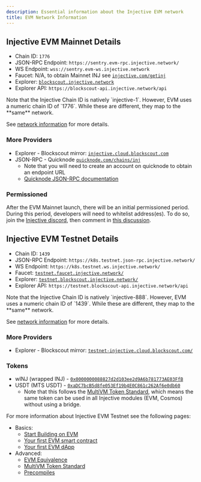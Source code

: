 ```yaml
---
description: Essential information about the Injective EVM network
title: EVM Network Information
---
```


## Injective EVM Mainnet Details

* Chain ID: `1776`
* JSON-RPC Endpoint: `https://sentry.evm-rpc.injective.network/`
* WS Endpoint: `wss://sentry.evm-ws.injective.network`
* Faucet: N/A, to obtain Mainnet INJ see [`injective.com/getinj`](https://injective.com/getinj/)
* Explorer: [`blockscout.injective.network`](https://blockscout.injective.network/)
* Explorer API: `https://blockscout-api.injective.network/api`

<Callout icon="info" color="#07C1FF" iconType="regular">
Note that the Injective Chain ID is natively `injective-1`. However, EVM uses a numeric chain ID of `1776`. While these are different, they map to the **same** network.

See [network information](../developers/network-information.md) for more details.
</Callout>

### More Providers

* Explorer - Blockscout mirror: [`injective.cloud.blockscout.com`](https://injective.cloud.blockscout.com)
* JSON-RPC - Quicknode [`quicknode.com/chains/inj`](https://www.quicknode.com/chains/inj)
  * Note that you will need to create an account on quicknode to obtain an endpoint URL
  * [Quicknode JSON-RPC documentation](https://www.quicknode.com/docs/injective/evm/eth_blockNumber)

### Permissioned

After the EVM Mainnet launch, there will be an initial permissioned period. During this period, developers will need to whitelist address(es). To do so, join the [Injective discord](https://discord.com/invite/NK4qdbv), then comment in [this discussion](https://discord.com/channels/739552603322450092/1189372652561895475/threads/1399997439041077379).

## Injective EVM Testnet Details

* Chain ID: `1439`
* JSON-RPC Endpoint: `https://k8s.testnet.json-rpc.injective.network/`
* WS Endpoint: `https://k8s.testnet.ws.injective.network/`
* Faucet: [`testnet.faucet.injective.network/`](https://testnet.faucet.injective.network/)
* Explorer: [`testnet.blockscout.injective.network/`](https://testnet.blockscout.injective.network/)
* Explorer API: `https://testnet.blockscout-api.injective.network/api`

<Callout icon="info" color="#07C1FF" iconType="regular">
Note that the Injective Chain ID is natively `injective-888`. However, EVM uses a numeric chain ID of `1439`. While these are different, they map to the **same** network.

See [network information](../developers/network-information.md) for more details.
</Callout>

### More Providers

* Explorer - Blockscout mirror: [`testnet-injective.cloud.blockscout.com/`](https://testnet-injective.cloud.blockscout.com/)

### Tokens

* wINJ (wrapped INJ) - [`0x0000000088827d2d103ee2d9A6b781773AE03FfB`](https://testnet.blockscout.injective.network/address/0x0000000088827d2d103ee2d9A6b781773AE03FfB)
* USDT (MTS USDT) - [`0xaDC7bcB5d8fe053Ef19b4E0C861c262Af6e0db60`](https://testnet.blockscout.injective.network/address/0xaDC7bcB5d8fe053Ef19b4E0C861c262Af6e0db60)
  * Note that this follows the [MultiVM Token Standard](https://docs.injective.network/developers-evm/multivm-token-standard), which means the same token can be used in all Injective modules (EVM, Cosmos) without using a bridge.

For more information about Injective EVM Testnet see the following pages:

* Basics:
  * [Start Building on EVM](./)
  * [Your first EVM smart contract](smart-contracts/)
  * [Your first EVM dApp](dapps/)
* Advanced:
  * [EVM Equivalence](evm-equivalence.md)
  * [MultiVM Token Standard](multivm-token-standard.md)
  * [Precompiles](precompiles.md)
